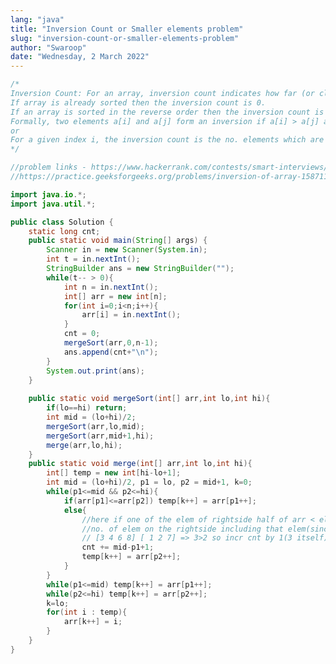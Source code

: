 ```yaml
---
lang: "java"
title: "Inversion Count or Smaller elements problem"
slug: "inversion-count-or-smaller-elements-problem"
author: "Swaroop"
date: "Wednesday, 2 March 2022"
---
```

```java
/*
Inversion Count: For an array, inversion count indicates how far (or close) the array is from being sorted.
If array is already sorted then the inversion count is 0.
If an array is sorted in the reverse order then the inversion count is the maximum. 
Formally, two elements a[i] and a[j] form an inversion if a[i] > a[j] and i < j.
or
For a given index i, the inversion count is the no. elements which are less than arr[i] and on the right side of i. 
*/

//problem links - https://www.hackerrank.com/contests/smart-interviews/challenges/si-smaller-elements/problem, 
//https://practice.geeksforgeeks.org/problems/inversion-of-array-1587115620/1

import java.io.*;
import java.util.*;

public class Solution {
    static long cnt;
    public static void main(String[] args) {
        Scanner in = new Scanner(System.in);
        int t = in.nextInt();
        StringBuilder ans = new StringBuilder("");
        while(t-- > 0){
            int n = in.nextInt();
            int[] arr = new int[n];
            for(int i=0;i<n;i++){
                arr[i] = in.nextInt();
            }
            cnt = 0;
            mergeSort(arr,0,n-1);
            ans.append(cnt+"\n");
        }
        System.out.print(ans);
    }
    
    public static void mergeSort(int[] arr,int lo,int hi){
        if(lo==hi) return;
        int mid = (lo+hi)/2;
        mergeSort(arr,lo,mid);
        mergeSort(arr,mid+1,hi);
        merge(arr,lo,hi);
    }
    public static void merge(int[] arr,int lo,int hi){
        int[] temp = new int[hi-lo+1];
        int mid = (lo+hi)/2, p1 = lo, p2 = mid+1, k=0;
        while(p1<=mid && p2<=hi){
            if(arr[p1]<=arr[p2]) temp[k++] = arr[p1++];
            else{ 
                //here if one of the elem of rightside half of arr < elem of left half then we increment the count by 
                //no. of elem on the rightside including that elem(since the both halves are sorted).
                // [3 4 6 8] [ 1 2 7] => 3>2 so incr cnt by 1(3 itself) + no. of elem on the right side(4,6,8 which are also > 3) = 1 + 3 =4
                cnt += mid-p1+1;
                temp[k++] = arr[p2++];
            }
        }
        while(p1<=mid) temp[k++] = arr[p1++];
        while(p2<=hi) temp[k++] = arr[p2++];
        k=lo;
        for(int i : temp){
            arr[k++] = i;
        }
    }
}
```